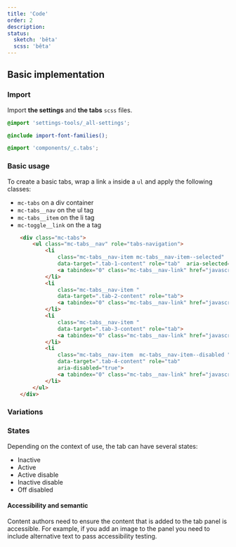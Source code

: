 ```yaml
---
title: 'Code'
order: 2
description:
status:
  sketch: 'bêta'
  scss: 'bêta'
---
```


## Basic implementation

### Import

Import **the settings** and **the tabs** `scss` files.

```scss
@import 'settings-tools/_all-settings';

@include import-font-families();

@import 'components/_c.tabs';
```

### Basic usage

To create a basic tabs, wrap a link `a` inside a `ul` and apply the following classes:

- `mc-tabs` on a div container
- `mc-tabs__nav` on the ul tag
- `mc-tabs__item` on the li tag
- `mc-toggle__link` on the a tag

```html
	<div class="mc-tabs">
		<ul class="mc-tabs__nav" role="tabs-navigation">
			<li
				class="mc-tabs__nav-item mc-tabs__nav-item--selected"
				data-target=".tab-1-content" role="tab"  aria-selected="true">
				<a tabindex="0" class="mc-tabs__nav-link" href="javascript:void(0);" role="tab">Tab Selected</a>
			</li>
			<li
				class="mc-tabs__nav-item "
				data-target=".tab-2-content" role="tab">
				<a tabindex="0" class="mc-tabs__nav-link" href="javascript:void(0);" role="tab">Tab Default 1</a>
			</li>
			<li
				class="mc-tabs__nav-item "
				data-target=".tab-3-content" role="tab">
				<a tabindex="0" class="mc-tabs__nav-link" href="javascript:void(0);" role="tab">Tab default 2</a>
			</li>
			<li
				class="mc-tabs__nav-item  mc-tabs__nav-item--disabled "
				data-target=".tab-4-content" role="tab"  
				aria-disabled="true">
				<a tabindex="0" class="mc-tabs__nav-link" href="javascript:void(0);" role="tab">Tab Disabled</a>
			</li>
		</ul>
	</div>
```

<Preview path="tabs-all-stats" nude />

### Variations

### States

Depending on the context of use, the tab can have several states:

- Inactive
- Active
- Active disable
- Inactive disable
- Off disabled

<Preview path="tabs-code-states" />

#### Accessibility and semantic

<HintItem>
Content authors need to ensure the content that is added to the tab panel is accessible. For example, if you add an image to the panel you need to include alternative text to pass accessibility testing.
</HintItem>